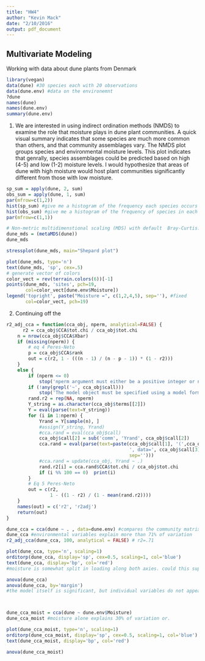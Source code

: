 ```yaml
---
title: "HW4"
author: "Kevin Mack"
date: "2/10/2016"
output: pdf_document
---
```

Multivariate Modeling
--

Working with data about dune plants from Denmark 

```r
library(vegan)
data(dune) #30 species each with 20 observations
data(dune.env) #data on the environemnt
?dune
names(dune)
names(dune.env)
summary(dune.env)
```

1. We are interested in using indirect ordination methods (NMDS) to examine the role that moisture plays in dune plant communities. A quick visual summary indicates that some species are much more common than others, and that community assemblages vary. The NMDS plot groups species and environmental moisture levels. This plot indicates that genrally, species assemblages could be predicted based on high (4-5) and low (1-2) moisture levels.  I would hypothesize that areas of dune with high moisture would host plant communities significantly different from those with low moisture.

```r
sp_sum = apply(dune, 2, sum)
obs_sum = apply(dune, 1, sum)
par(mfrow=c(1,2))
hist(sp_sum) #give me a histogram of the frequency each species occurs (ie, there are x species that occur 1000 times)
hist(obs_sum) #give me a histogram of the frequency of species in each observation/site? (there are x sites that have 40 species in them)
par(mfrow=c(1,1))
```

```r
# Non-metric multidimenstional scaling (MDS) with default  Bray-Curtis.
dune_mds = (metaMDS(dune))
dune_mds

stressplot(dune_mds, main="Shepard plot")

plot(dune_mds, type='n')
text(dune_mds, 'sp', cex=.5)
# generate vector of colors 
color_vect = rev(terrain.colors(6))[-1]
points(dune_mds, 'sites', pch=19, 
       col=color_vect[dune.env$Moisture])
legend('topright', paste("Moisture =", c(1,2,4,5), sep=''), #fixed
       col=color_vect, pch=19)

```


2. Continuing off the 

```r
r2_adj_cca = function(cca_obj, nperm, analytical=FALSE) {
      r2 = cca_obj$CCA$tot.chi / cca_obj$tot.chi 
    n = nrow(cca_obj$CCA$Xbar)
    if (missing(nperm)) {
        # eq 4 Peres-Neto
        p = cca_obj$CCA$rank
        out = c(r2, 1 - (((n - 1) / (n - p - 1)) * (1 - r2)))
    }
    else {
        if (nperm <= 0)
            stop('nperm argument must either be a positive integer or not specified')
        if (!any(grepl('~', cca_obj$call)))
            stop('The model object must be specified using a model formula rather than providing individual vectors / matrices')
        rand.r2 = rep(NA, nperm)
        Y_string = as.character(cca_obj$terms[[2]])
        Y = eval(parse(text=Y_string))
        for (i in 1:nperm) {
            Yrand = Y[sample(n), ]
            #assign(Y_string, Yrand)
            #cca.rand = eval(cca_obj$call)
            cca_obj$call[2] = sub('comm', 'Yrand', cca_obj$call[2])
            cca.rand = eval(parse(text=paste(cca_obj$call[1], '(',cca_obj$call[2], 
                                             ', data=', cca_obj$call[3], ')', 
                                             sep='')))
            #cca.rand = update(cca_obj, Yrand ~ .)
            rand.r2[i] = cca.rand$CCA$tot.chi / cca_obj$tot.chi
            if (i %% 100 == 0)  print(i)
        }
        # Eq 5 Peres-Neto
        out = c(r2, 
                1 - ((1 - r2) / (1 - mean(rand.r2))))
    }
    names(out) = c('r2', 'r2adj')
    return(out)
}

```

```r
dune_cca = cca(dune ~ . , data=dune.env) #compares the community matrix to the environmental matrix.
dune_cca #environmental variables explain more than 71% of variation
r2_adj_cca(dune_cca, 100, analytical = FALSE) # r2=.71

plot(dune_cca, type='n', scaling=1)
orditorp(dune_cca, display='sp', cex=0.5, scaling=1, col='blue')
text(dune_cca, display='bp', col='red')
#moisture is somewhat split in loading along both axies. could this support my high vs low moisture hypothesis?

anova(dune_cca)
anova(dune_cca, by='margin')
#the model itself is significant, but individual variables do not appear to be.



dune_cca_moist = cca(dune ~ dune.env$Moisture)
dune_cca_moist #moisture alone explains 30% of variation or.

plot(dune_cca_moist, type='n', scaling=1)
orditorp(dune_cca_moist, display='sp', cex=0.5, scaling=1, col='blue')
text(dune_cca_moist, display='bp', col='red')

anova(dune_cca_moist)

```




